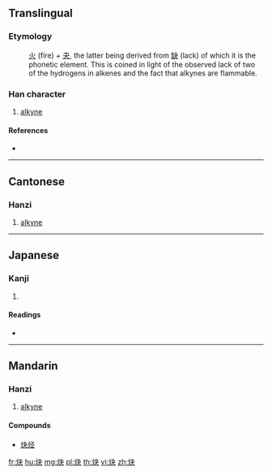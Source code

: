 {{character info/new}}
{{also|耿}}
==Translingual==

===Etymology===
: [[火]] (fire) + [[夬]], the latter being derived from [[缺]] (lack) of which it is the phonetic element. This is coined in light of the observed lack of two of the hydrogens in alkenes and the fact that alkynes are flammable.

===Han character===
{{Han char|rn=86|rad=火|as=04|sn=8|four=95830|canj=FDK,XFDK}}

# [[alkyne]]

====References====
* {{Han ref|kx=0667.190|dkj=18917|dj=1076.270|hdz=32194.030|uh=7094|ud=28820|bh=CD50|bd=52560}}

----

==Cantonese==

===Hanzi===
{{yue-hanzi|jyut=kyut3|y=kyut3}}

# [[alkyne]]

----

==Japanese==

===Kanji===
{{ja-kanji|grade=|rs=火04}}

# {{defn|lang=ja|sort=火04}}

====Readings====
* {{ja-readings|on=[[けい]] (kei), [[け]] (ke), [[けつ]] (ketsu), [[けち]] (kechi)|kun=}}

----

==Mandarin==

===Hanzi===
{{cmn-hanzi|pin=[[quē]] ([[que1]]), [[guì]] ([[gui4]])|wg=ch'üeh<sup>1</sup>, kuei<sup>4</sup>}}

# [[alkyne]]

====Compounds====
* [[炔烃]]

[[fr:炔]]
[[hu:炔]]
[[mg:炔]]
[[pl:炔]]
[[th:炔]]
[[vi:炔]]
[[zh:炔]]